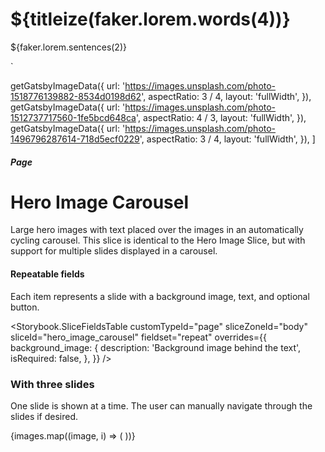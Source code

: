 


  <h1>${titleize(faker.lorem.words(4))}</h1>
  <p>${faker.lorem.sentences(2)}</p>
`

  getGatsbyImageData({
    url: 'https://images.unsplash.com/photo-1518776139882-8534d0198d62',
    aspectRatio: 3 / 4,
    layout: 'fullWidth',
  }),
  getGatsbyImageData({
    url: 'https://images.unsplash.com/photo-1512737717560-1fe5bcd648ca',
    aspectRatio: 4 / 3,
    layout: 'fullWidth',
  }),
  getGatsbyImageData({
    url: 'https://images.unsplash.com/photo-1496796287614-718d5ecf0229',
    aspectRatio: 3 / 4,
    layout: 'fullWidth',
  }),
]

<Meta title="Pages/Hero Image Carousel" component={PageBodyHeroImageCarousel} />

##### Page

# Hero Image Carousel

Large hero images with text placed over the images in an automatically cycling
carousel. This slice is identical to the Hero Image Slice, but with support for
multiple slides displayed in a carousel.

#### Repeatable fields

Each item represents a slide with a background image, text, and optional button.

<Storybook.SliceFieldsTable
  customTypeId="page"
  sliceZoneId="body"
  sliceId="hero_image_carousel"
  fieldset="repeat"
  overrides={{
    background_image: {
      description: 'Background image behind the text',
      isRequired: false,
    },
  }}
/>

### With three slides

One slide is shown at a time. The user can manually navigate through the slides
if desired.

<Canvas withSource="none">
  <Story name="With three slides">
    <PageBodyHeroImageCarousel nextSharesBg={false}>
      {images.map((image, i) => (
        <PageBodyHeroImageCarousel.Slide
          key={i}
          textHTML={textHTML}
          buttonHref="#"
          backgroundImageData={image}
        />
      ))}
    </PageBodyHeroImageCarousel>
  </Story>
</Canvas>
